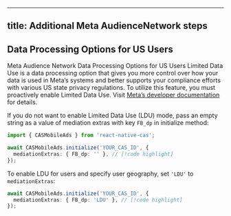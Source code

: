 
---
title: Additional Meta AudienceNetwork steps
---

## Data Processing Options for US Users
Meta Audience Network Data Processing Options for US Users Limited Data Use is a data processing option that gives you more control over how your data is used in Meta’s systems and better supports your compliance efforts with various US state privacy regulations. To utilize this feature, you must proactively enable Limited Data Use.
Visit [Meta’s developer documentation](https://developers.facebook.com/docs/marketing-apis/data-processing-options) for details.

If you do not want to enable Limited Data Use (LDU) mode, pass an empty string as a value of mediation extras with key `FB_dp` in initialize method:
```ts
import { CASMobileAds } from 'react-native-cas';

await CASMobileAds.initialize('YOUR_CAS_ID', {
  mediationExtras: { FB_dp: '' }, // [!code highlight]
});

```
To enable LDU for users and specify user geography, set `'LDU'` to `mediationExtras`:

```ts
await CASMobileAds.initialize('YOUR_CAS_ID', {
  mediationExtras: { FB_dp: 'LDU' }, // [!code highlight]
});

```
